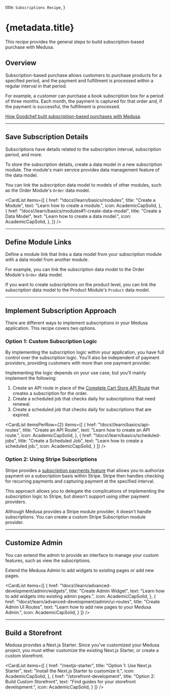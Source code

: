 
  title: `Subscriptions Recipe`,
}

# {metadata.title}

This recipe provides the general steps to build subscription-based purchase with Medusa.

## Overview

Subscription-based purchase allows customers to purchase products for a specified period, and the payment and fulfillment is processed within a regular interval in that period.

For example, a customer can purchase a book subscription box for a period of three months. Each month, the payment is captured for that order and, if the payment is successful, the fulfillment is processed.

<Note title="Related use-case">

[How Goodchef built subscription-based purchases with Medusa](https://medusajs.com/blog/goodchef/).

</Note>

---

## Save Subscription Details

Subscriptions have details related to the subscription interval, subscription period, and more.

To store the subscription details, create a data model in a new subscription module. The module's main service provides data management feature of the data model.

You can link the subscription data model to models of other modules, such as the Order Module's `Order` data model.

<CardList items={[
  {
    href: "!docs!/learn/basics/modules",
    title: "Create a Module",
    text: "Learn how to create a module.",
    icon: AcademicCapSolid,
  },
  {
    href: "!docs!/learn/basics/modules#1-create-data-model",
    title: "Create a Data Model",
    text: "Learn how to create a data model.",
    icon: AcademicCapSolid,
  },
]} />

---

## Define Module Links

Define a module link that links a data model from your subscription module with a data model from another module.

For example, you can link the subscription data model to the Order Module's `Order` data model.

If you want to create subscriptions on the product level, you can link the subscription data model to the Product Module's `Product` data model.

<Card
  href="!docs!/learn/advanced-development/module-links"
  title="Define a Module Link"
  text="Learn how to define a module link."
  icon={AcademicCapSolid}
/>

---

## Implement Subscription Approach

There are different ways to implement subscriptions in your Medusa application. This recipe covers two options.

### Option 1: Custom Subscription Logic

By implementing the subscription logic within your application, you have full control over the subscription logic. You'll also be independent of payment providers, providing customers with more than one payment provider.

Implementing the logic depends on your use case, but you'll mainly implement the following:

1. Create an API route in place of the [Complete Cart Store API Route](!api!/store#carts_postcartsidcomplete) that creates a subscription for the order.
2. Create a scheduled job that checks daily for subscriptions that need renewal.
3. Create a scheduled job that checks daily for subscriptions that are expired.

<CardList itemsPerRow={2} items={[
  {
    href: "!docs!/learn/basics/api-routes",
    title: "Create an API Route",
    text: "Learn how to create an API route.",
    icon: AcademicCapSolid,
  },
  {
    href: "!docs!/learn/basics/scheduled-jobs",
    title: "Create a Scheduled Job",
    text: "Learn how to create a scheduled job.",
    icon: AcademicCapSolid,
  }
]} />

### Option 2: Using Stripe Subscriptions

Stripe provides a [subscription payments feature](https://stripe.com/docs/billing/subscriptions/overview) that allows you to authorize payment on a subscription basis within Stripe. Stripe then handles checking for recurring payments and capturing payment at the specified interval.

This approach allows you to delegate the complications of implementing the subscription logic to Stripe, but doesn't support using other payment providers.

Although Medusa provides a Stripe module provider, it doesn't handle subscriptions. You can create a custom Stripe Subscription module provider.

<Card
  href="/references/payment/provider"
  title="Create Payment Module Provider"
  text="Learn how to create a payment module provider."
  icon={AcademicCapSolid}
/>

---

## Customize Admin

You can extend the admin to provide an interface to manage your custom features, such as view the subscriptions.

Extend the Medusa Admin to add widgets to existing pages or add new pages.

<CardList items={[
  {
    href: "!docs!/learn/advanced-development/admin/widgets",
    title: "Create Admin Widget",
    text: "Learn how to add widgets into existing admin pages.",
    icon: AcademicCapSolid,
  },
  {
    href: "!docs!/learn/advanced-development/admin/ui-routes",
    title: "Create Admin UI Routes",
    text: "Learn how to add new pages to your Medusa Admin.",
    icon: AcademicCapSolid,
  }
]} />

---

## Build a Storefront

Medusa provides a Next.js Starter. Since you've customized your Medusa project, you must either customize the existing Next.js Starter, or create a custom storefront.

<CardList items={[
  {
    href: "/nextjs-starter",
    title: "Option 1: Use Next.js Starter",
    text: "Install the Next.js Starter to customize it.",
    icon: AcademicCapSolid,
  },
  {
    href: "/storefront-development",
    title: "Option 2: Build Custom Storefront",
    text: "Find guides for your storefront development.",
    icon: AcademicCapSolid,
  }
]} />
